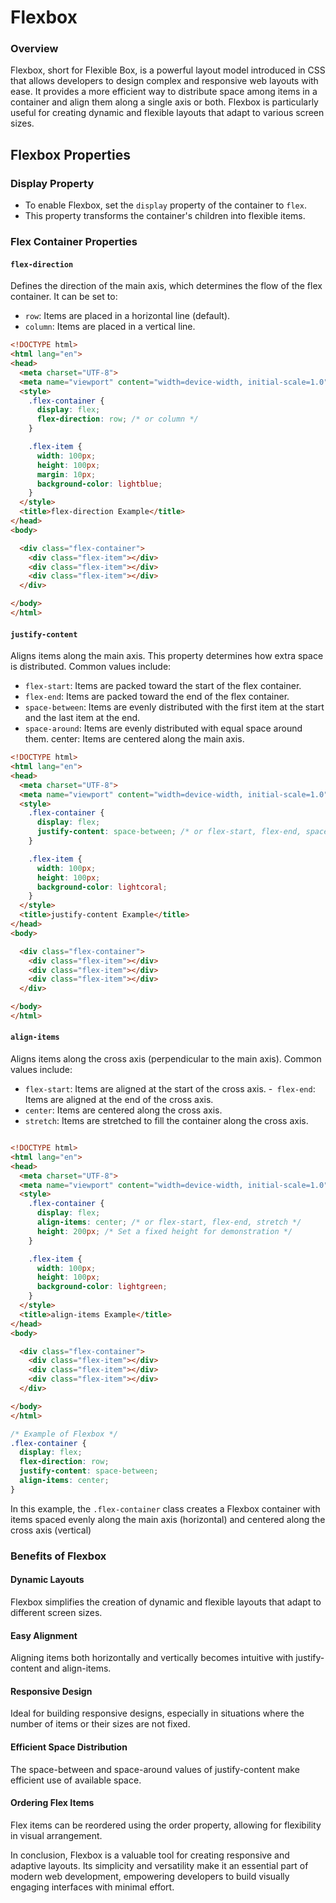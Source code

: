# Flexbox


### Overview

Flexbox, short for Flexible Box, is a powerful layout model introduced in CSS that allows developers to design complex and responsive web layouts with ease. It provides a more efficient way to distribute space among items in a container and align them along a single axis or both. Flexbox is particularly useful for creating dynamic and flexible layouts that adapt to various screen sizes.

## Flexbox Properties


<Steps>

### Display Property

- To enable Flexbox, set the `display` property of the container to `flex`.
- This property transforms the container's children into flexible items.

### Flex Container Properties

#### `flex-direction`

Defines the direction of the main axis, which determines the flow of the flex container. It can be set to:

- `row`: Items are placed in a horizontal line (default).
- `column`: Items are placed in a vertical line.

```html
<!DOCTYPE html>
<html lang="en">
<head>
  <meta charset="UTF-8">
  <meta name="viewport" content="width=device-width, initial-scale=1.0">
  <style>
    .flex-container {
      display: flex;
      flex-direction: row; /* or column */
    }

    .flex-item {
      width: 100px;
      height: 100px;
      margin: 10px;
      background-color: lightblue;
    }
  </style>
  <title>flex-direction Example</title>
</head>
<body>

  <div class="flex-container">
    <div class="flex-item"></div>
    <div class="flex-item"></div>
    <div class="flex-item"></div>
  </div>

</body>
</html>

```
#### `justify-content`

Aligns items along the main axis. This property determines how extra space is distributed. Common values include:

- `flex-start`: Items are packed toward the start of the flex container.
- `flex-end`: Items are packed toward the end of the flex container.
- `space-between`: Items are evenly distributed with the first item at the start and the last item at the end.
- `space-around`: Items are evenly distributed with equal space around them.
  center: Items are centered along the main axis.

```html
<!DOCTYPE html>
<html lang="en">
<head>
  <meta charset="UTF-8">
  <meta name="viewport" content="width=device-width, initial-scale=1.0">
  <style>
    .flex-container {
      display: flex;
      justify-content: space-between; /* or flex-start, flex-end, space-around, center */
    }

    .flex-item {
      width: 100px;
      height: 100px;
      background-color: lightcoral;
    }
  </style>
  <title>justify-content Example</title>
</head>
<body>

  <div class="flex-container">
    <div class="flex-item"></div>
    <div class="flex-item"></div>
    <div class="flex-item"></div>
  </div>

</body>
</html>


```
#### `align-items`

Aligns items along the cross axis (perpendicular to the main axis). Common values include:

- `flex-start`: Items are aligned at the start of the cross axis. -` flex-end`: Items are aligned at the end of the cross axis.
- `center`: Items are centered along the cross axis.
- `stretch`: Items are stretched to fill the container along the cross axis.

```html

<!DOCTYPE html>
<html lang="en">
<head>
  <meta charset="UTF-8">
  <meta name="viewport" content="width=device-width, initial-scale=1.0">
  <style>
    .flex-container {
      display: flex;
      align-items: center; /* or flex-start, flex-end, stretch */
      height: 200px; /* Set a fixed height for demonstration */
    }

    .flex-item {
      width: 100px;
      height: 100px;
      background-color: lightgreen;
    }
  </style>
  <title>align-items Example</title>
</head>
<body>

  <div class="flex-container">
    <div class="flex-item"></div>
    <div class="flex-item"></div>
    <div class="flex-item"></div>
  </div>

</body>
</html>

```
```css
/* Example of Flexbox */
.flex-container {
  display: flex;
  flex-direction: row;
  justify-content: space-between;
  align-items: center;
}
```

In this example, the `.flex-container` class creates a Flexbox container with items spaced evenly along the main axis (horizontal) and centered along the cross axis (vertical)

### Benefits of Flexbox

#### Dynamic Layouts

Flexbox simplifies the creation of dynamic and flexible layouts that adapt to different screen sizes.

#### Easy Alignment
Aligning items both horizontally and vertically becomes intuitive with justify-content and align-items.

#### Responsive Design
Ideal for building responsive designs, especially in situations where the number of items or their sizes are not fixed.

#### Efficient Space Distribution
The space-between and space-around values of justify-content make efficient use of available space.

#### Ordering Flex Items
Flex items can be reordered using the order property, allowing for flexibility in visual arrangement.

In conclusion, Flexbox is a valuable tool for creating responsive and adaptive layouts. Its simplicity and versatility make it an essential part of modern web development, empowering developers to build visually engaging interfaces with minimal effort.

</Steps>
